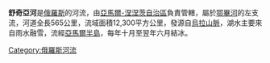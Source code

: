 {{Unreferenced|time=2017-07-10T18:42:23+00:00}}'''舒奇亞河'''是[[俄羅斯|俄羅斯]]的河流，由[[亞馬爾-涅涅茨自治區|亞馬爾-涅涅茨自治區]]負責管轄，屬於[[鄂畢河|鄂畢河]]的左支流，河道全長565公里，流域面積12,300平方公里，發源自[[烏拉山脈|烏拉山脈]]，湖水主要來自雨水融雪，流經[[亞馬爾半島|亞馬爾半島]]，每年十月至翌年六月結冰。

{{鄂畢河}}

[[Category:俄羅斯河流|Category:俄羅斯河流]]

{{Russia-geo-stub}}